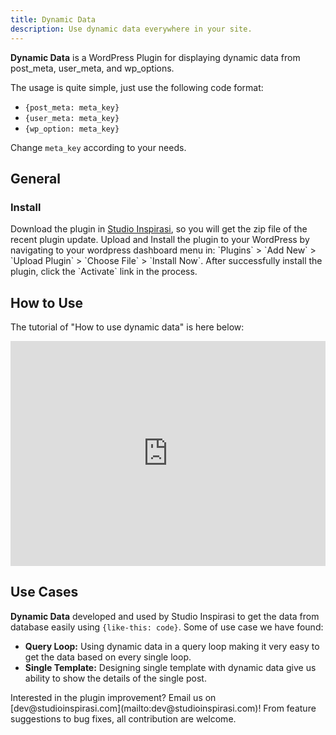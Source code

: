 ```yaml
---
title: Dynamic Data
description: Use dynamic data everywhere in your site.
---
```


**Dynamic Data** is a WordPress Plugin for displaying dynamic data from post_meta, user_meta, and wp_options.

The usage is quite simple, just use the following code format:

- `{post_meta: meta_key}`
- `{user_meta: meta_key}`
- `{wp_option: meta_key}`

Change `meta_key` according to your needs.

##  General

###  Install

<Stepper>
  <StepperItem title="Step 1: Download">
    Download the plugin in <a href="https://studioinspirasi.com/product/dynamic-data" target="_blank">Studio Inspirasi</a>, so you will get the zip file of the recent plugin update.
  </StepperItem>
  <StepperItem title="Step 2: Upload & Install">
    Upload and Install the plugin to your WordPress by navigating to your wordpress dashboard menu in: `Plugins` > `Add New` > `Upload Plugin` > `Choose File` > `Install Now`.
  </StepperItem>
  <StepperItem title="Step 3: Activate">
    After successfully install the plugin, click the `Activate` link in the process.
  </StepperItem>
</Stepper>

##  How to Use

The tutorial of "How to use dynamic data" is here below:

<iframe width="100%" height="360px" src="https://www.youtube.com/embed/NlIZSWz3FME?si=mMGtXPRmSf-ggFc4" title="YouTube video player" frameborder="0" allow="accelerometer; autoplay; clipboard-write; encrypted-media; gyroscope; picture-in-picture; web-share" referrerpolicy="strict-origin-when-cross-origin" allowfullscreen></iframe>

##  Use Cases

**Dynamic Data** developed and used by Studio Inspirasi to get the data from database easily using `{like-this: code}`. Some of use case we have found:

- **Query Loop:** Using dynamic data in a query loop making it very easy to get the data based on every single loop.
- **Single Template:** Designing single template with dynamic data give us ability to show the details of the single post.

<Note title="Contribution"> 
 Interested in the plugin improvement? Email us on [dev@studioinspirasi.com](mailto:dev@studioinspirasi.com)! From feature suggestions to bug fixes, all contribution are welcome.
</Note>